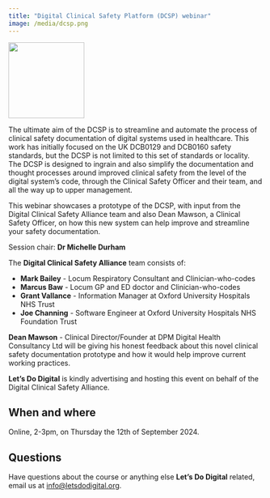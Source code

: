 ```yaml
---
title: "Digital Clinical Safety Platform (DCSP) webinar"
image: /media/dcsp.png
---
```


![](/media/dcsp.png){height=150px fig-align="center" fig-alt="Logo for the Digital Clinical Safety Platform"}

The ultimate aim of the DCSP is to streamline and automate the process of clinical safety documentation of digital systems used in healthcare. This work has initially focused on the UK DCB0129 and DCB0160 safety standards, but the DCSP is not limited to this set of standards or locality. The DCSP is designed to ingrain and also simplify the documentation and thought processes around improved clinical safety from the level of the digital system's code, through the Clinical Safety Officer and their team, and all the way up to upper management.

This webinar showcases a prototype of the DCSP, with input from the Digital Clinical Safety Alliance team and also Dean Mawson, a Clinical Safety Officer, on how this new system can help improve and streamline your safety documentation.

Session chair: **Dr Michelle Durham**

The **Digital Clinical Safety Alliance** team consists of:

* **Mark Bailey** - Locum Respiratory Consultant and Clinician-who-codes
* **Marcus Baw** - Locum GP and ED doctor and Clinician-who-codes
* **Grant Vallance** - Information Manager at Oxford University Hospitals NHS Trust
* **Joe Channing** - Software Engineer at Oxford University Hospitals NHS Foundation Trust

**Dean Mawson** - Clinical Director/Founder at DPM Digital Health Consultancy Ltd will be giving his honest feedback about this novel clinical safety documentation prototype and how it would help improve current working practices.

**Let's Do Digital** is kindly advertising and hosting this event on behalf of the Digital Clinical Safety Alliance.

## When and where

Online, 2-3pm, on Thursday the 12th of September 2024.


```{=html}
<script src="https://www.cognitoforms.com/f/seamless.js" data-key="elpaTpPHb0yyqTG9uLoqOw" data-form="6"></script>
```

## Questions

Have questions about the course or anything else **Let's Do Digital** related, email us at [info@letsdodigital.org](mailto:info@letsdodigital.org).

